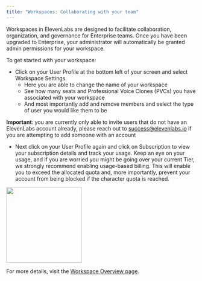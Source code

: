 ```yaml
---
title: "Workspaces: Collaborating with your team"
---
```


Workspaces in ElevenLabs are designed to facilitate collaboration, organization, and governance for Enterprise teams. Once you have been upgraded to Enterprise, your administrator will automatically be granted admin permissions for your workspace.

To get started with your workspace:

- Click on your User Profile at the bottom left of your screen and select Workspace Settings.
    - Here you are able to change the name of your workspace
    - See how many seats and Professional Voice Clones (PVCs) you have associated with your workspace
    - And most importantly add and remove members and select the type of user you would like them to be 

<Note>**Important**: you are currently only able to invite users that do not have an ElevenLabs account already, please reach out to success@elevenlabs.io if you are attempting to add someone with an account</Note>
- Next click on your User Profile again and click on Subscription to view your subscription details and track your usage. Keep an eye on your usage, and if you are worried you might be going over your current Tier, we strongly recommend enabling usage-based billing. This will enable you to exceed the allocated quota and, more importantly, prevent your account from being blocked if the character quota is reached.

<img height="200" src="/guides/images/workspaces.png" />

For more details, visit the [Workspace Overview page](/documentation/workspace/overview).
